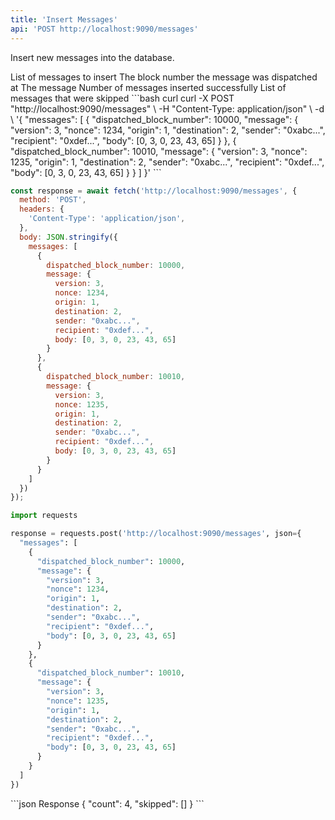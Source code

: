 ```yaml
---
title: 'Insert Messages'
api: 'POST http://localhost:9090/messages'
---
```


Insert new messages into the database.

<Expandable title="Request Body">
  <ParamField body="messages" type="array" required>
    List of messages to insert
    <Expandable title="messages">
      <ParamField body="dispatched_block_number" type="number" required>
        The block number the message was dispatched at
      </ParamField>
      <ParamField body="message" type="HyperlaneMessage" required>
        The message
      </ParamField>
    </Expandable>
  </ParamField>
</Expandable>

<Expandable title="Response Body">
  <ResponseField name="count" type="number">
    Number of messages inserted successfully
  </ResponseField>
  <ResponseField name="skipped" type="HyperlaneMessage[]">
    List of messages that were skipped
  </ResponseField>
</Expandable>

<RequestExample>
```bash curl
curl -X POST "http://localhost:9090/messages" \
  -H "Content-Type: application/json" \
  -d \
'{
  "messages": [
    {
      "dispatched_block_number": 10000,
      "message": {
        "version": 3,
        "nonce": 1234,
        "origin": 1,
        "destination": 2,
        "sender": "0xabc...",
        "recipient": "0xdef...",
        "body": [0, 3, 0, 23, 43, 65]
      }
    },
    {
      "dispatched_block_number": 10010,
      "message": {
        "version": 3,
        "nonce": 1235,
        "origin": 1,
        "destination": 2,
        "sender": "0xabc...",
        "recipient": "0xdef...",
        "body": [0, 3, 0, 23, 43, 65]
      }
    }
  ]
}'
```

```javascript JavaScript
const response = await fetch('http://localhost:9090/messages', {
  method: 'POST',
  headers: {
    'Content-Type': 'application/json',
  },
  body: JSON.stringify({
    messages: [
      {
        dispatched_block_number: 10000,
        message: {
          version: 3,
          nonce: 1234,
          origin: 1,
          destination: 2,
          sender: "0xabc...",
          recipient: "0xdef...",
          body: [0, 3, 0, 23, 43, 65]
        }
      },
      {
        dispatched_block_number: 10010,
        message: {
          version: 3,
          nonce: 1235,
          origin: 1,
          destination: 2,
          sender: "0xabc...",
          recipient: "0xdef...",
          body: [0, 3, 0, 23, 43, 65]
        }
      }
    ]
  })
});
```

```python Python
import requests

response = requests.post('http://localhost:9090/messages', json={
  "messages": [
    {
      "dispatched_block_number": 10000,
      "message": {
        "version": 3,
        "nonce": 1234,
        "origin": 1,
        "destination": 2,
        "sender": "0xabc...",
        "recipient": "0xdef...",
        "body": [0, 3, 0, 23, 43, 65]
      }
    },
    {
      "dispatched_block_number": 10010,
      "message": {
        "version": 3,
        "nonce": 1235,
        "origin": 1,
        "destination": 2,
        "sender": "0xabc...",
        "recipient": "0xdef...",
        "body": [0, 3, 0, 23, 43, 65]
      }
    }
  ]
})
```
</RequestExample>

<ResponseExample>
```json Response
{
  "count": 4,
  "skipped": []
}
```
</ResponseExample>